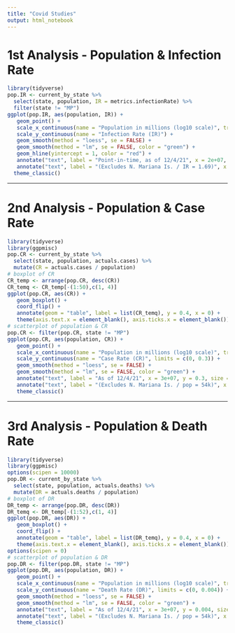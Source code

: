 ```yaml
---
title: "Covid Studies"
output: html_notebook
---
```


# 1st Analysis - Population & Infection Rate
```r
library(tidyverse)
pop.IR <- current_by_state %>%
  select(state, population, IR = metrics.infectionRate) %>%
  filter(state != "MP")
ggplot(pop.IR, aes(population, IR)) +
   geom_point() +
   scale_x_continuous(name = "Population in millions (log10 scale)", trans = "log10", breaks = c(1e+06, 3e+06, 1e+07, 3e+07), labels = c("1", "3", "10", "30")) +
   scale_y_continuous(name = "Infection Rate (IR)") +
   geom_smooth(method = "loess", se = FALSE) +
   geom_smooth(method = "lm", se = FALSE, color = "green") +
   geom_hline(yintercept = 1, color = "red") +
   annotate("text", label = "Point-in-time, as of 12/4/21", x = 2e+07, y = 1.4, size = 4, color = "grey60") +
   annotate("text", label = "(Excludes N. Mariana Is. / IR = 1.69)", x = 2e+07, y = 0.75, size = 3, color = "grey60") +
  theme_classic()
```

---  
  
# 2nd Analysis - Population & Case Rate
```r
library(tidyverse)
library(ggpmisc)
pop.CR <- current_by_state %>%
  select(state, population, actuals.cases) %>%
  mutate(CR = actuals.cases / population)
# boxplot of CR
CR_temp <- arrange(pop.CR, desc(CR))
CR_temq <- CR_temp[-(1:50),c(1, 4)]
ggplot(pop.CR, aes(CR)) +
   geom_boxplot() +
   coord_flip() + 
   annotate(geom = "table", label = list(CR_temq), y = 0.4, x = 0) +
   theme(axis.text.x = element_blank(), axis.ticks.x = element_blank()) 
# scatterplot of population & CR
pop.CR <- filter(pop.CR, state != "MP")
ggplot(pop.CR, aes(population, CR)) +
   geom_point() +
   scale_x_continuous(name = "Population in millions (log10 scale)", trans = "log10", breaks = c(1e+06, 3e+06, 1e+07, 3e+07), labels = c("1", "3", "10", "30")) +
   scale_y_continuous(name = "Case Rate (CR)", limits = c(0, 0.3)) +
   geom_smooth(method = "loess", se = FALSE) +
   geom_smooth(method = "lm", se = FALSE, color = "green") +
   annotate("text", label = "As of 12/4/21", x = 3e+07, y = 0.3, size = 4, color = "grey60") +
   annotate("text", label = "(Excludes N. Mariana Is. / pop = 54k)", x = 2e+07, y = 0, size = 3, color = "grey60") +
   theme_classic()
```

---  
  
# 3rd Analysis - Population & Death Rate
```r
library(tidyverse)
library(ggpmisc)
options(scipen = 10000)
pop.DR <- current_by_state %>%
  select(state, population, actuals.deaths) %>%
  mutate(DR = actuals.deaths / population)
# boxplot of DR
DR_temp <- arrange(pop.DR, desc(DR))
DR_temq <- DR_temp[-(1:52),c(1, 4)]
ggplot(pop.DR, aes(DR)) +
   geom_boxplot() +
   coord_flip() + 
   annotate(geom = "table", label = list(DR_temq), y = 0.4, x = 0) +
   theme(axis.text.x = element_blank(), axis.ticks.x = element_blank())
options(scipen = 0)
# scatterplot of population & DR
pop.DR <- filter(pop.DR, state != "MP")
ggplot(pop.DR, aes(population, DR)) +
   geom_point() +
   scale_x_continuous(name = "Population in millions (log10 scale)", trans = "log10", breaks = c(1e+06, 3e+06, 1e+07, 3e+07), labels = c("1", "3", "10", "30")) +
   scale_y_continuous(name = "Death Rate (DR)", limits = c(0, 0.004)) +
   geom_smooth(method = "loess", se = FALSE) +
   geom_smooth(method = "lm", se = FALSE, color = "green") +
   annotate("text", label = "As of 12/4/21", x = 3e+07, y = 0.004, size = 4, color = "grey60") +
   annotate("text", label = "(Excludes N. Mariana Is. / pop = 54k)", x = 2e+07, y = 0, size = 3, color = "grey60") +
   theme_classic()
```
